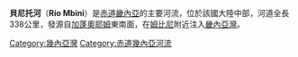 {{Infobox river 
| name            = 貝尼托河
| image_name      = 
| image_size      = 
| image_alt       =
| caption         = 
| image_map       = Mbini.PNG
| map_size        = 
| map_alt         =
| map_caption     = 
| origin          = 
| mouth           = [[大西洋|大西洋]]
| basin_countries = {{flag|Equatorial Guinea}}
| progression     = 
| length          = 
| elevation       = 
| mouth_elevation = 
| discharge       = 
| watershed       = 
| river_system    =
| left_tribs      =
| right_tribs     =
}}

'''貝尼托河'''（'''Río Mbini'''）是[[赤道畿內亞|赤道畿內亞]]的主要河流，位於該國大陸中部，河道全長338公里，發源自[[加蓬|加蓬]][[奧耶姆|奧耶姆]]東南面，在[[姆比尼|姆比尼]]附近注入[[畿內亞灣|畿內亞灣]]。

{{DEFAULTSORT:Mbini}}
[[Category:幾內亞灣|Category:幾內亞灣]]
[[Category:赤道幾內亞河流|Category:赤道幾內亞河流]]

{{EquatorialGuinea-stub}}